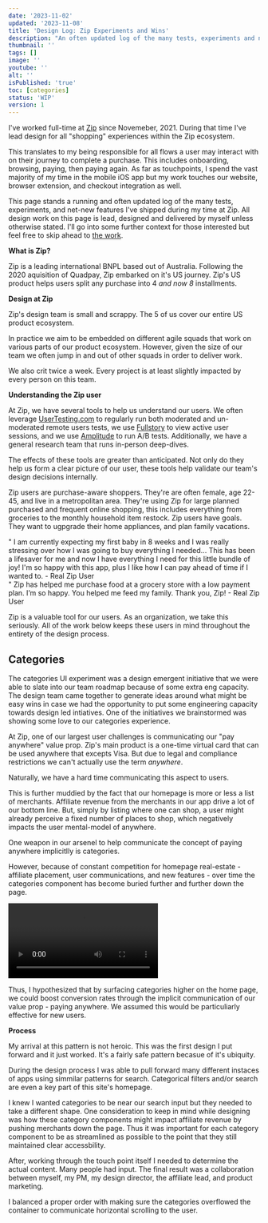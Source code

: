 ```yaml
---
date: '2023-11-02'
updated: '2023-11-08'
title: 'Design Log: Zip Experiments and Wins'
description: "An often updated log of the many tests, experiments and net-new features I've shipped while working at Zip"
thumbnail: ''
tags: []
image: ''
youtube: ''
alt: ''
isPublished: 'true'
toc: [categories]
status: 'WIP'
version: 1
---
```


I've worked full-time at [Zip](https://zip.co) since Novemeber, 2021. During that time I've lead design for all "shopping" experiences within the Zip ecosystem.

This translates to my being responsible for all flows a user may interact with on their journey to complete a purchase. This includes onboarding, browsing, paying, then paying again. As far as touchpoints, I spend the vast majority of my time in the mobile iOS app but my work touches our website, browser extension, and checkout integration as well.

This page stands a running and often updated log of the many tests, experiments, and net-new features I've shipped during my time at Zip. All design work on this page is lead, designed and delivered by myself unless otherwise stated. I'll go into some further context for those interested but feel free to skip ahead to [the work](#categories).

**What is Zip?**

Zip is a leading international BNPL based out of Australia. Following the 2020 aquisition of Quadpay, Zip embarked on it's US journey. Zip's US product helps users split any purchase into 4 <i className="tracking-tight">and now 8</i> installments.

**Design at Zip**

Zip's design team is small and scrappy. The 5 of us cover our entire US product ecosystem.

In practice we aim to be embedded on different agile squads that work on various parts of our product ecosystem. However, given the size of our team we often jump in and out of other squads in order to deliver work.

We also crit twice a week. Every project is at least slightly impacted by every person on this team.

<div className="pt-3 pb-6">
  <BlogImage
    src="/design/zip-team.svg"
    alt="Zip team structure"
    fig="Our otherwise flat design team is lead by our director, Clay."
    bg="bg-purple-100"
  />
</div>

**Understanding the Zip user**

At Zip, we have several tools to help us understand our users. We often leverage [UserTesting.com](https://UserTesting.com) to regularly run both moderated and un-moderated remote users tests, we use [Fullstory](https://fullstory.com) to view active user sessions, and we use [Amplitude](https://Amplitude.com) to run A/B tests. Additionally, we have a general research team that runs in-person deep-dives.

The effects of these tools are greater than anticipated. Not only do they help us form a clear picture of our user, these tools help validate our team's design decisions internally.

Zip users are purchase-aware shoppers. They're are often female, age 22-45, and live in a metropolitan area. They're using Zip for large planned purchased and frequent online shopping, this includes everything from groceries to the monthly household item restock. Zip users have goals. They want to ugpgrade their home appliances, and plan family vacations.

<div className="">
  <div
    id="testimonial"
    className="flex mx-auto w-full not-prose p-6 text-base sm:space-x-4 space-y-4 sm:space-y-0 rounded-xl justify-center flex-col sm:flex-row columns-3"
  >
    <div className="p-8 bg-neutral-100 border space-y-2 rounded-xl not-prose  w-auto flex-1 flex-col flex">
      <span className="font-bold text-3xl italic">"</span>
      <span>
        I am currently expecting my first baby in 8 weeks and I was really
        stressing over how I was going to buy everything I needed...
      </span>
      <span>
        This has been a lifesaver for me and now I have everything I need for
        this little bundle of joy! I&#39;m so happy with this app, plus I like
        how I can pay ahead of time if I wanted to.
      </span>
      <span className="text-black/50 text-sm pt-2">- Real Zip User</span>
    </div>
    <div className="p-8 bg-neutral-100 border space-y-2 rounded-xl not-prose w-auto flex-1 flex-col flex">
      <span className="font-bold text-3xl italic">"</span>
      <span>
        Zip has helped me purchase food at a grocery store with a low payment
        plan. I’m so happy.
      </span>
      <span>You helped me feed my family. Thank you, Zip!</span>
      <span className="text-black/50 text-sm pt-2">- Real Zip User</span>
    </div>
  </div>
</div>

Zip is a valuable tool for our users. As an organization, we take this seriously. All of the work below keeps these users in mind throughout the entirety of the design process.

<PageBreak />

## Categories

<CaseStudyMeta
  role="Product Design Lead + IC"
  impact="+8% New-User Activation"
  timeline="~6 wks, design-production"
  team="Emily, PM - Clay, Design Director - Kathryn, Affiliate - Manu, Data
        David, EM - Kibi,QA - Mike, Engineer - Chris, Engineer"
/>

The categories UI experiment was a design emergent initiative that we were able to slate into our team roadmap because of some extra eng capacity. The design team came together to generate ideas around what might be easy wins in case we had the opportunity to put some engineering capacity towards design led intiatives. One of the initiatives we brainstormed was showing some love to our categories experience.

<div className="py-4">
  <BlogImage
    src="/design/zip-categories-hero.svg"
    alt="Zip app Categories demonstration"
    fig="Final categories UI - Blur is for demonstration only"
    bg="bg-purple-100"
    type={2}
  />
</div>

At Zip, one of our largest user challenges is communicating our "pay anywhere" value prop. Zip's main product is a one-time virtual card that can be used anywhere that excepts Visa. But due to legal and compliance restrictions we can't actually use the term <i>anywhere</i>.

Naturally, we have a hard time communicating this aspect to users.

This is further muddied by the fact that our homepage is more or less a list of merchants. Affiliate revenue from the merchants in our app drive a lot of our bottom line. But, simply by listing where one can shop, a user might already perceive a fixed number of places to shop, which negatively impacts the user mental-model of anywhere.

One weapon in our arsenel to help communicate the concept of paying anywhere implicitlly is categories.

However, because of constant competition for homepage real-estate - affiliate placement, user communications, and new features - over time the categories component has become buried further and further down the page.

<Video
  src="old-categories-demo.mp4"
  caption="Categories module before the experiment"
/>

Thus, I hypothesized that by surfacing categories higher on the home page, we could boost conversion rates through the implicit communication of our value prop - paying anywhere. We assumed this would be particuliarly effective for new users.

**Process**

My arrival at this pattern is not heroic. This was the first design I put forward and it just worked. It's a fairly safe pattern becasue of it's ubiquity.

During the design process I was able to pull forward many different instaces of apps using simmilar patterns for search. Categorical filters and/or search are even a key part of this site's homepage.

I knew I wanted categories to be near our search input but they needed to take a different shape. One consideration to keep in mind while designing was how these category components might impact affiliate revenue by pushing merchants down the page. Thus it was important for each category component to be as streamlined as possible to the point that they still maintained clear accessbility.

After, working through the touch point itself I needed to determine the actual content. Many people had input. The final result was a collaboration between myself, my PM, my design director, the affiliate lead, and product marketing.

I balanced a proper order with making sure the categories overflowed the container to communicate horizontal scrolling to the user.

<ComingSoon />
